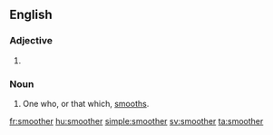 ==English==

===Adjective===
{{en-adj}}

# {{en-comparative of|smooth}}

===Noun===
{{en-noun}}

# One who, or that which, [[smooth]]s.

[[fr:smoother]]
[[hu:smoother]]
[[simple:smoother]]
[[sv:smoother]]
[[ta:smoother]]